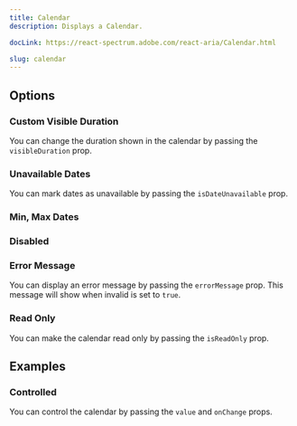 ```yaml
---
title: Calendar
description: Displays a Calendar.

docLink: https://react-spectrum.adobe.com/react-aria/Calendar.html

slug: calendar
---
```


<ComponentPreview name="calendar/preview" />

## Options

### Custom Visible Duration

You can change the duration shown in the calendar by passing the `visibleDuration` prop.

<ComponentPreview name="calendar/custom-duration" />


### Unavailable Dates

You can mark dates as unavailable by passing the `isDateUnavailable` prop.

<ComponentPreview name="calendar/unavailable-dates" />



### Min, Max Dates

<ComponentPreview name="calendar/min-dates" />


### Disabled

<ComponentPreview name="calendar/disabled" />


### Error Message

You can display an error message by passing the `errorMessage` prop. This message will show when invalid is set to `true`.

<ComponentPreview name="calendar/error-message" />


### Read Only

You can make the calendar read only by passing the `isReadOnly` prop.

<ComponentPreview name="calendar/read-only" />


## Examples

### Controlled

You can control the calendar by passing the `value` and `onChange` props.

<ComponentPreview name="calendar/controlled" />






